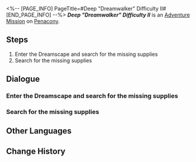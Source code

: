 <%-- [PAGE_INFO]
PageTitle=#Deep "Dreamwalker" Difficulty II#
[END_PAGE_INFO] --%>
{{Stub|Dialogue.}}
{{Mission Infobox
|id            = 8020201
|title         = 
|image         = <!--Mission Deep "Dreamwalker" Difficulty II.png-->
|type          = Adventure
|event_name    = 
|chapter       = 
|requirements  = 
|summary       = <!--official mission summary from Fate's Atlas-->
|characters    = Dr. Edward; Trailblazer
|startLocation = [[Penacony]] - [[Golden Hour]]
|world         = Penacony
|area          = Golden Hour
|prev          = 
|next          = 
|exp           = 
|credits       = 
|stellarJade   = 
|other         = 
}}
'''''Deep "Dreamwalker" Difficulty II''''' is an [[Adventure Mission]] on [[Penacony]].

==Steps==
# Enter the Dreamscape and search for the missing supplies
# Search for the missing supplies

<!--
==Gameplay Notes==

--><!--
==Trial Character==

-->
==Dialogue==
{{Stub Dialogue}}
===Enter the Dreamscape and search for the missing supplies===
{{Mission Description|type=adventure|location=Golden Hour|The chaotic Dreamscape has swept away the supplies Dreamville relies upon to survive. You have to enter the dream and recover all of them.}}
{{Dialogue Start}}
:{{tx}}
{{Dialogue End}}

===Search for the missing supplies===
{{Dialogue Start}}
:{{tx}}
{{Dialogue End}}

==Other Languages==
{{Other Languages
|en   = Deep "Dreamwalker" Difficulty II
|zhs  = 深层「梦客漫步」难度II
|zht  = 深層「夢客漫步」難度II
|ja   = 深層夢境「ドリームウォーク」難易度II
|ko   = 깊은 층 「꿈꾸는 자의 산책」 난이도 II
|es   = Sonambulismo profundo, dificultad&nbsp;II
|fr   = Profondeurs&nbsp;: «&nbsp;Marche-rêve&nbsp;» difficulté&nbsp;II
|ru   = Нижний мир: Сновидец II
|th   = "ย่างก้าวของคนช่างฝัน" ชั้นลึก ระดับความยาก II
|vi   = "Khách Mộng Dạo Bước" Tầng Sâu - Độ Khó II
|de   = Tief „Traumwandler“ Schwierigkeitsgrad II
|id   = "Pejalan Mimpi" yang Dalam: Tingkat Kesulitan II
|pt   = "Caminhante dos Sonhos" Profundo Dificuldade II
}}

==Change History==
{{Change History|2.0}}
